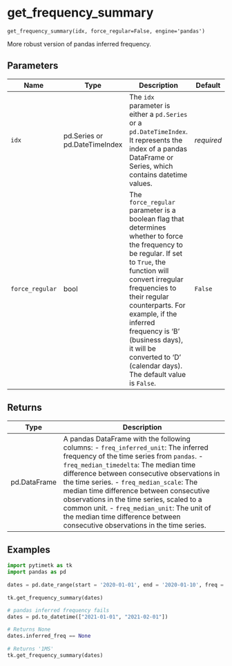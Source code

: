 # get_frequency_summary { #pytimetk.get_frequency_summary }

`get_frequency_summary(idx, force_regular=False, engine='pandas')`

More robust version of pandas inferred frequency.

## Parameters

| Name            | Type                          | Description                                                                                                                                                                                                                                                                                                                                                  | Default    |
|-----------------|-------------------------------|--------------------------------------------------------------------------------------------------------------------------------------------------------------------------------------------------------------------------------------------------------------------------------------------------------------------------------------------------------------|------------|
| `idx`           | pd.Series or pd.DateTimeIndex | The `idx` parameter is either a `pd.Series` or a `pd.DateTimeIndex`. It  represents the index of a pandas DataFrame or Series, which contains  datetime values.                                                                                                                                                                                              | _required_ |
| `force_regular` | bool                          | The `force_regular` parameter is a boolean flag that determines whether  to force the frequency to be regular. If set to `True`, the function  will convert irregular frequencies to their regular counterparts. For  example, if the inferred frequency is 'B' (business days), it will be  converted to 'D' (calendar days). The default value is `False`. | `False`    |

## Returns

| Type         | Description                                                                                                                                                                                                                                                                                                                                                                                                                                                                                              |
|--------------|----------------------------------------------------------------------------------------------------------------------------------------------------------------------------------------------------------------------------------------------------------------------------------------------------------------------------------------------------------------------------------------------------------------------------------------------------------------------------------------------------------|
| pd.DataFrame | A pandas DataFrame with the following columns: - `freq_inferred_unit`: The inferred frequency of the time series from `pandas`. - `freq_median_timedelta`: The median time difference between consecutive     observations in the time series. - `freq_median_scale`: The median time difference between consecutive     observations in the time series, scaled to a common unit. - `freq_median_unit`: The unit of the median time difference between     consecutive observations in the time series. |

## Examples

```python
import pytimetk as tk
import pandas as pd
    
dates = pd.date_range(start = '2020-01-01', end = '2020-01-10', freq = 'D')
    
tk.get_frequency_summary(dates)
```
    
```python
# pandas inferred frequency fails
dates = pd.to_datetime(["2021-01-01", "2021-02-01"])
    
# Returns None
dates.inferred_freq == None
    
# Returns '1MS'
tk.get_frequency_summary(dates)
    
```